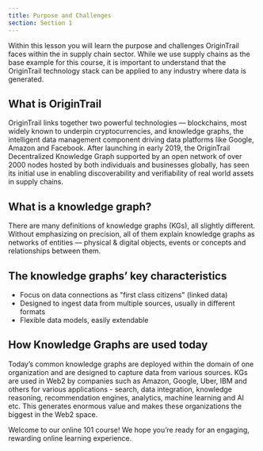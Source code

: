 ```yaml
---
title: Purpose and Challenges
section: Section 1
---
```


<YoutubeEmbed videoId="94LwJQaZ7tg" title="OT 101 — OriginTrail purpose and challenges" />

Within this lesson you will learn the purpose and challenges OriginTrail faces within the in supply chain sector. While we use supply chains as the base example for this course, it is important to understand that the OriginTrail technology stack can be applied to any industry where data is generated.

## What is OriginTrail

OriginTrail links together two powerful technologies — blockchains, most widely known to underpin cryptocurrencies, and knowledge graphs, the intelligent data management component driving data platforms like Google, Amazon and Facebook. After launching in early 2019, the OriginTrail Decentralized Knowledge Graph supported by an open network of over 2000 nodes hosted by both individuals and businesses globally, has seen its initial use in enabling discoverability and verifiability of real world assets in supply chains.

## What is a knowledge graph?

There are many definitions of knowledge graphs (KGs), all slightly different. Without emphasizing on precision, all of them explain knowledge graphs as networks of entities — physical & digital objects, events or concepts and relationships between them.

## The knowledge graphs’ key characteristics

- Focus on data connections as "first class citizens" (linked data)
- Designed to ingest data from multiple sources, usually in different formats
- Flexible data models, easily extendable

## How Knowledge Graphs are used today

Today’s common knowledge graphs are deployed within the domain of one organization and are designed to capture data from various sources. KGs are used in Web2 by companies such as Amazon, Google, Uber, IBM and others for various applications - search, data integration, knowledge reasoning, recommendation engines, analytics, machine learning and AI etc. This generates enormous value and makes these organizations the biggest in the Web2 space.

Welcome to our online 101 course! We hope you’re ready for an engaging, rewarding online learning experience.
